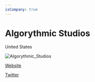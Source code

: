 ```yaml
---
isCompany: true
---
```


# Algorythmic Studios

<Location>

United States

</Location>

![Algorythmic_Studios](./directory_images/Algorythmic_Studios_v1.webp)

<Website>

[Website](http://www.algorythmicstudios.com)

[Twitter](https://twitter.com/AlgorythmicSG)

</Website>
